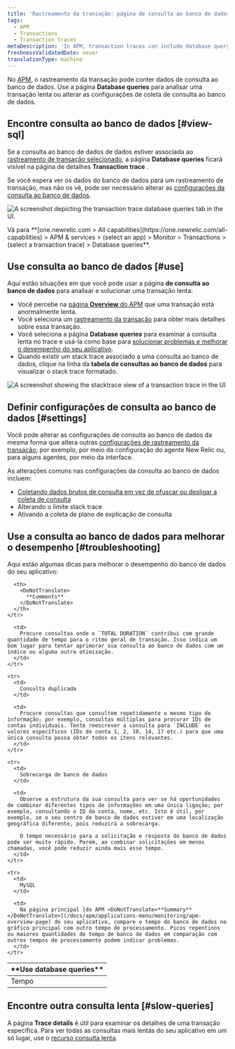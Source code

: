 ```yaml
---
title: 'Rastreamento da transação: página de consulta ao banco de dados'
tags:
  - APM
  - Transactions
  - Transaction traces
metaDescription: 'In APM, transaction traces can include database query data, which gives you deeper insight into performance issues.'
freshnessValidatedDate: never
translationType: machine
---
```






No [APM](/docs/apm/new-relic-apm/getting-started/welcome-new-relic-apm), o rastreamento da transação pode conter dados de consulta ao banco de dados. Use a página <DoNotTranslate>**Database queries**</DoNotTranslate> para analisar uma transação lenta ou alterar as configurações de coleta de consulta ao banco de dados.

## Encontre consulta ao banco de dados [#view-sql]

Se a consulta ao banco de dados de dados estiver associada ao [rastreamento de transação selecionado](/docs/apm/transactions/transaction-traces/transaction-traces#find-view), a página <DoNotTranslate>**Database queries**</DoNotTranslate> ficará visível na página de detalhes <DoNotTranslate>**Transaction trace**</DoNotTranslate> .

Se você espera ver os dados do banco de dados para um rastreamento de transação, mas não os vê, pode ser necessário alterar as [configurações da consulta ao banco de dados](#settings).

<img
  title="transaction trace database queries tab"
  alt="A screenshot depicting the transaction trace database queries tab in the UI."
  src={apmTransactionTraceDatabaseQueriesTab}
/>

<figcaption>
  Vá para <DoNotTranslate>**[one.newrelic.com > All capabilities](https://one.newrelic.com/all-capabilities) > APM & services > (select an app) > Monitor > Transactions > (select a transaction trace) > Database queries**</DoNotTranslate>.
</figcaption>

## Use consulta ao banco de dados [#use]

Aqui estão situações em que você pode usar a página **de consulta ao banco de dados** para analisar e solucionar uma transação lenta:

* Você percebe na [página **Overview** do APM](/docs/apm/applications-menu/monitoring/apm-overview-page) que uma transação está anormalmente lenta.
* Você seleciona um [rastreamento da transação](/docs/apm/transactions/transaction-traces/transaction-traces) para obter mais detalhes sobre essa transação.
* Você seleciona a página **Database queries** para examinar a consulta lenta no trace e usá-la como base para [solucionar problemas e melhorar o desempenho do seu aplicativo](#troubleshooting).
* Quando existir um stack trace associado a uma consulta ao banco de dados, clique na linha da **tabela de consultas ao banco de dados** para visualizar o stack trace formatado.

<img
  title="transaction trace stacktrace view"
  alt="A screenshot showing the stacktrace view of a transaction trace in the UI"
  src={apmTransactionTraceStacktraceView}
/>

## Definir configurações de consulta ao banco de dados [#settings]

Você pode alterar as configurações de consulta ao banco de dados da mesma forma que altera outras [configurações de rastreamento da transação](/docs/apm/transactions/transaction-traces/configure-transaction-traces); por exemplo, por meio da configuração do agente New Relic ou, para alguns agentes, por meio da interface.

As alterações comuns nas configurações da consulta ao banco de dados incluem:

* [Coletando dados brutos de consulta em vez de ofuscar ou desligar a coleta de consulta](/docs/apm/transactions/transaction-traces/configure-transaction-traces#record-sql)
* Alterando o limite stack trace
* Ativando a coleta de plano de explicação de consulta

## Use a consulta ao banco de dados para melhorar o desempenho [#troubleshooting]

Aqui estão algumas dicas para melhorar o desempenho do banco de dados do seu aplicativo:

<table>
  <thead>
    <tr>
      <th style={{ width: "200px" }}>
        <DoNotTranslate>
          **Use database queries**
        </DoNotTranslate>
      </th>

      <th>
        <DoNotTranslate>
          **Comments**
        </DoNotTranslate>
      </th>
    </tr>
  </thead>

  <tbody>
    <tr>
      <td>
        Tempo
      </td>

      <td>
        Procure consultas onde o `TOTAL DURATION` contribui com grande quantidade de tempo para o ritmo geral de transação. Isso indica um bom lugar para tentar aprimorar sua consulta ao banco de dados com um índice ou alguma outra otimização.
      </td>
    </tr>

    <tr>
      <td>
        Consulta duplicada
      </td>

      <td>
        Procure consultas que consultem repetidamente o mesmo tipo de informação; por exemplo, consultas múltiplas para procurar IDs de contas individuais. Tente reescrever a consulta para `INCLUDE` os valores específicos (IDs de conta 1, 2, 10, 14, 17 etc.) para que uma única consulta possa obter todos os itens relevantes.
      </td>
    </tr>

    <tr>
      <td>
        Sobrecarga de banco de dados
      </td>

      <td>
        Observe a estrutura da sua consulta para ver se há oportunidades de combinar diferentes tipos de informações em uma única ligação; por exemplo, consultando o ID da conta, nome, etc. Isto é útil, por exemplo, se o seu centro de banco de dados estiver em uma localização geográfica diferente, pois reduzirá a sobrecarga.

        O tempo necessário para a solicitação e resposta do banco de dados pode ser muito rápido. Porém, ao combinar solicitações em menos chamadas, você pode reduzir ainda mais esse tempo.
      </td>
    </tr>

    <tr>
      <td>
        MySQL
      </td>

      <td>
        Na página principal [do APM <DoNotTranslate>**Summary**</DoNotTranslate>](/docs/apm/applications-menu/monitoring/apm-overview-page) do seu aplicativo, compare o tempo do banco de dados no gráfico principal com outro tempo de processamento. Picos repentinos ou maiores quantidades de tempo de banco de dados em comparação com outros tempos de processamento podem indicar problemas.
      </td>
    </tr>
  </tbody>
</table>

## Encontre outra consulta lenta [#slow-queries]

A página **Trace details** é útil para examinar os detalhes de uma transação específica. Para ver todas as consultas mais lentas do seu aplicativo em um só lugar, use o [recurso consulta lenta](/docs/apm/applications-menu/monitoring/viewing-slow-query-details).